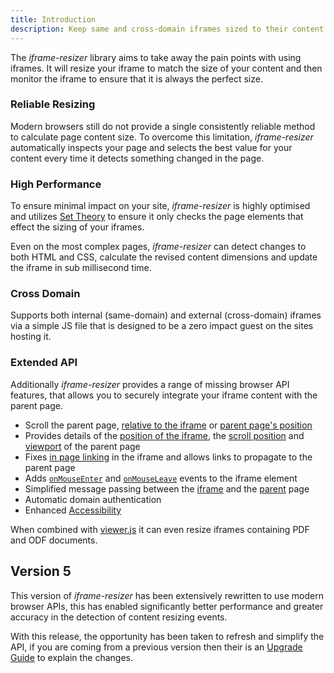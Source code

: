 ```yaml
---
title: Introduction
description: Keep same and cross-domain iframes sized to their content
---
```



The _iframe-resizer_ library aims to take away the pain points with using iframes. 
It will resize your iframe to match the size of your content and then monitor the 
iframe to ensure that it is always the perfect size.

### Reliable Resizing

Modern browsers still do not provide a single consistently reliable method to calculate 
page content size. To overcome this limitation, _iframe-resizer_ automatically inspects 
your page and selects the best value for your content every time it detects something
changed in the page.

### High Performance

To ensure minimal impact on your site, _iframe-resizer_ is highly optimised and 
utilizes [Set Theory](https://en.wikipedia.org/wiki/Set_theory) to ensure it only
checks the page elements that effect the sizing of your iframes. 

Even on the most complex pages, _iframe-resizer_ can detect changes to both HTML 
and CSS, calculate the revised content dimensions and update the iframe in sub 
millisecond time.

### Cross Domain

Supports both internal (same-domain) and external (cross-domain) iframes via a simple
JS file that is designed to be a zero impact guest on the sites hosting it.

### Extended API

Additionally _iframe-resizer_  provides a range of missing browser API features, that
allows you to securely integrate your iframe content with the parent page.

- Scroll the parent page, [relative to the iframe](/api/child#scrolltooffsetx-y) or [parent page's position](/api/child#scrollbyx-y)
- Provides details of the [position of the iframe](/api/child#getparentpropscallback), the [scroll position](/api/child#getparentpropscallback) and [viewport](/api/child#getparentpropscallback) of the parent page
- Fixes [in page linking](/api/parent#inpagelinks) in the iframe and allows links to propagate to the parent page
- Adds [`onMouseEnter`](/api/parent#onmouseenter) and [`onMouseLeave`](/api/parent#onmouseleave) events to the iframe element
- Simplified message passing between the [iframe](/api/child#onmessage) and the [parent](/api/parent#onmessage) page
- Automatic domain authentication
- Enhanced [Accessibility](/accessibility)

When combined with [viewer.js](https://viewerjs.org) it can even resize iframes 
containing PDF and ODF documents.

## Version 5

This version of _iframe-resizer_ has been extensively rewritten to use modern browser APIs,
this has enabled significantly better performance and greater accuracy in the detection of
content resizing events.

With this release, the opportunity has been taken to refresh and simplify the API, if you
are coming from a previous version then their is an [Upgrade Guide](/upgrade) to explain 
the changes.

<FeedbackComponent />
